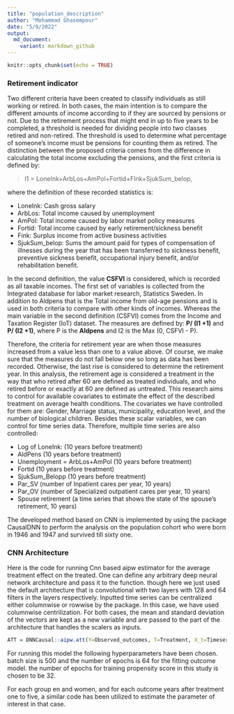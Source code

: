 ---
title: "population_description"
author: "Mohammad Ghasempour"
date: "5/9/2022"
output: 
  md_document:
    variant: markdown_github
---

```{r setup, include=FALSE}
knitr::opts_chunk$set(echo = TRUE)
```

### Retirement indicator

Two different criteria have been created to classify individuals as still working or retired. In both cases, the main intention is to compare the different amounts of income according to if they are sourced by pensions or not. Due to the retirement process that might end in up to five years to be completed, a threshold is needed for dividing people into two classes retired and non-retired.
The threshold is used to determine what percentage of someone's income must be pensions for counting them as retired.
The distinction between the proposed criteria comes from the difference in calculating the total income excluding the pensions, and the first criteria is defined by: 

> I1 = LoneInk+ArbLos+AmPol+Fortid+FInk+SjukSum_belop, 

where the definition of these recorded statistics is:

- LoneInk: Cash gross salary
- ArbLos: Total income caused by unemployment
- AmPol: Total income caused by labor market policy measures
- Fortid: Total income caused by early retirement/sickness benefit
- Fink: Surplus income from active business activities
- SjukSum_belop: Sums the amount paid for types of compensation of illnesses during the year that has been transferred to sickness benefit, preventive sickness benefit, occupational injury benefit, and/or rehabilitation benefit.

In the second definition, the value **CSFVI** is considered, which is recorded as all taxable incomes.
The first set of variables is collected from the Integrated database for labor market research, Statistics Sweden. In addition to Aldpens that is the Total income from old-age pensions and is used in both criteria to compare with other kinds of incomes. Whereas the main variable in the second definition (CSFVI) comes from the Income and Taxation Register (IoT) dataset.
The measures are defined by: **P/ (I1 +1)** and **P/ (I2 +1)**, where P is the **Aldpens** and I2 is the Max (0, CSFVI - P).

Therefore, the criteria for retirement year are when those measures increased from a value less than one to a value above. Of course, we make sure that the measures do not fall below one so long as data has been recorded. Otherwise, the last rise is considered to determine the retirement year.
In this analysis, the retirement age is considered a treatment in the way that who retired after 60 are defined as treated individuals, and who retired before or exactly at 60 are defined as untreated.
This research aims to control for available covariates to estimate the effect of the described treatment on average health conditions. The covariates we have controlled for them are:
Gender, Marriage status, municipality, education level, and the number of biological children. Besides these scalar variables, we can control for time series data. Therefore, multiple time series are also controlled:

- Log of LoneInk: (10 years before treatment)
- AldPens (10 years before treatment)
- Unemployment = ArbLos+AmPol (10 years before treatment)
- Fortid (10 years before treatment)
- SjukSum_Belopp (10 years before treatment)
- Par_SV (number of Inpatient cares per year, 10 years)
- Par_OV (number of Specialized outpatient cares per year, 10 years)
- Spouse retirement (a time series that shows the state of the spouse's retirement, 10 years)

The developed method based on CNN is implemented by using the package CausalDNN to perform the analysis on the population cohort who were born in 1946 and 1947 and survived till sixty one.

### CNN Architecture

Here is the code for running Cnn based aipw estimator for the average treatment effect on the treated. One can define any arbitrary deep neural network architecture and pass it to the function. though here we just used the default architecture that is convolutional with two layers with 128 and 64 filters in the layers respectively.
Inputted time series can be centralized either columnwise or rowwise by the package. In this case, we have used columnwise centrilization. For both cases, the mean and standard deviation of the vectors are kept as a new variable and are passed to the part of the architecture that handles the scalers as inputs.

```{r , eval=FALSE, include=TRUE}
ATT = DNNCausal::aipw.att(Y=Observed_outcomes, T=Treatment, X_t=Timeseries_covariates,X = scalar_covariates, verbose=FALSE, epochs = c(64,32), batch_size = 500)
```

For running this model the following hyperparameters have been chosen. batch size is 500 and the number of epochs is 64 for the fitting outcome model. the number of epochs for training propensity score in this study is chosen to be 32.

For each group en and women, and for each outcome years after treatment one to five, a similar code has been utilized to estimate the parameter of interest in that case. 
